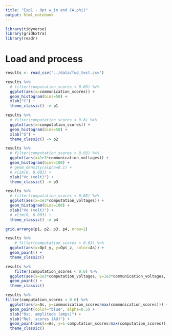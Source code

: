 ```yaml
---
title: "Exp1 - Opt w_in and {A,phi)"
output: html_notebook
---
```


```r
library(tidyverse)
library(gridExtra)
library(readr)
```

# Load and process

```r
results <- read_csv("../data/fwd_test.csv")
```

```r
results %>% 
  # filter(computation_scores < 0.03) %>%
  ggplot(aes(x=communication_scores)) +
  geom_histogram(bins=50) + 
  xlab("C") +
  theme_classic() -> p1

results %>% 
  # filter(computation_scores < 0.6) %>%
  ggplot(aes(x=computation_scores)) +
  geom_histogram(bins=50) + 
  xlab("S") +
  theme_classic() -> p2

results %>% 
  # filter(computation_scores < 0.03) %>%
  ggplot(aes(x=1e3*communication_voltages)) +
  geom_histogram(bins=100) +
  # geom_density(alpha=0.1) +
  # xlim(0, 0.003) +
  xlab("Vc (volt)") +
  theme_classic() -> p3

results %>% 
  # filter(computation_scores < 0.03) %>%
  ggplot(aes(x=1e3*computation_voltages)) +
  geom_histogram(bins=100) +
  xlab("Vo (volt)") +
  # xlim(0, 0.003) +
  theme_classic() -> p4

grid.arrange(p1, p2, p3, p4, nrow=2)
```


```r
results %>% 
    # filter(computation_scores < 0.03) %>%
  ggplot(aes(x=Opt_y, y=Opt_z, color=As)) +
  geom_point() + 
  theme_classic()
```

```r
results %>% 
    filter(computation_scores < 0.6) %>%
  ggplot(aes(x=1e3*computation_voltages, y=1e3*communication_voltages, color=As)) +
  geom_point() + 
  theme_classic()
```

```r
results %>% 
filter(computation_scores < 0.6) %>%
  ggplot(aes(x=As, y=communication_scores/max(communication_scores))) +
  geom_point(color="blue", alpha=0.5) + 
  xlab("Osc. amplitude (amps)") +
  ylab("Rel. scores (AU)") +
  geom_point(aes(x=As, y=1-computation_scores/max(computation_scores)), color="black") + 
  theme_classic()
```